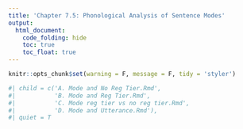 ```yaml
---
title: 'Chapter 7.5: Phonological Analysis of Sentence Modes'
output:
  html_document:
    code_folding: hide
    toc: true
    toc_float: true
---
```

```r
knitr::opts_chunk$set(warning = F, message = F, tidy = 'styler')
```


```r
#| child = c('A. Mode and No Reg Tier.Rmd',
#|           'B. Mode and Reg Tier.Rmd',
#|           'C. Mode reg tier vs no reg tier.Rmd',
#|           'D. Mode and Utterance.Rmd'),
#| quiet = T
```
